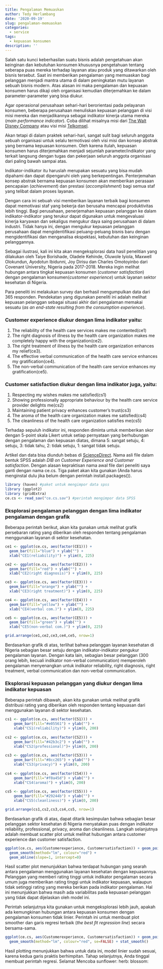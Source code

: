 ```yaml
---
title: Pengalaman Memuaskan
author: Tedy Herlambang
date: '2020-09-19'
slug: pengalaman-memuaskan
categories:
  - service
tags:
  - kepuasan konsumen
description: ''
---
```

Salah satu kunci keberhasilan suatu bisnis adalah pengetahuan akan keinginan dan kebutuhan konsumen khususnya pengetahuan tentang seberapa puas mereka terhadap layanan atau produk yang ditawarkan oleh bisnis tersebut. Saat ini memberikan pengalaman yang memuaskan bagi pelanggan menjadi mantra utama di dalam peningkatan mutu layanan sebuah bisnis modern. Atas alasan ini maka pengalaman dan kepuasan konsumen harus dikaji oleh organisasi kemudian diterjemahkan ke dalam parameter-parameter yang bisa diukur.

Agar operasional perusahaan sehari-hari berorientasi pada pelayanan konsumen, beberapa perusahaan menuliskan kepuasan pelanggan di visi misi mereka dan menjadikannya sebagai indikator kinerja utama mereka (*main performance indicator*). Coba dilihat misalnya misi dari [The Walt Disney Company](https://thewaltdisneycompany.com/about/) atau visi misi [Telkomsel](https://www.telkomsel.com/en/about-us/our-story). 

Akan tetapi di dalam praktek sehari-hari, sangat sulit bagi seluruh anggota sebuah organisasi untuk selalu termotivasi oleh visi misi dan konsep abstrak yang bernama kepuasan konsumen. Oleh karena itulah, kepuasan konsumen harus diterjemahkan menjadi sejumlah parameter/indikator yang terkait langsung dengan tugas dan pekerjaan seluruh anggota organisasi dari paling bawah sampai atas. 

Indikator-indikator itu haruslah merupakan sesuatu yang bisa mudah dipahami dan dapat dipengaruhi oleh yang berkepentingan. Penterjemahan konsep abstrak bernama kepuasan konsumen akan memberikan perasaan pencapaian (*achievement*) dan prestasi (*accomplishment*) bagi semua staf yang telibat dalam proses layanan.

Dengan cara ini sebuah visi memberikan layanan terbaik bagi konsumen dapat memotivasi staf yang bekerja dan berusaha mencapai produktivitas lebih tinggi. Bagi perusahaan, penerjemahan kepuasan pelanggan ke dalam indikator-indikator yang terukur dapat digunakan untuk mengevaluasi kinerja karyawan dan sekaligus mengukur daya saing perusahaan di dalam industri. Tidak hanya ini, dengan mengukur kepuasan pelanggan perusahaan dapat mengidentifikasi peluang-peluang bisnis baru dengan mengidentifikasi dan menganalisa ekspektasi, kebutuhan dan keinginan pelanggannya.

Sebagai ilustrasi, kali ini kita akan mengeksplorasi data hasil penelitian yang dilakukan oleh Taiye Borishade, Oladele Kehinde, Oluwole Iyiola, Maxwell Olokundun, Ayodotun Ibidunni, Joy Dirisu dan Charles Omotoyinbo dari Covenant University, Nigeria pada 2017-2018. Mereka ingin melihat hubungan antara tingkat kepuasan konsumen (*customer satisfaction*) dengan pengalaman konsumen(*customer experience*) untuk layanan sektor kesehatan di Nigeria. 

Para peneliti ini melakukan survey dan berhasil mengumpulkan data dari 365 responden. Pendekatan yang digunakan peneliti ini adalah melihat kepuasan pelanggan sebagai situasi akhir dari pengalaman memakai sesuatu (*as an end-state resulting from the consumption experience*).

### Customer experience diukur dengan lima indikator yaitu:

1. The reliability of the health care services makes me contented(ce1) 
2. The right diagnosis of illness by the health care organization makes me completely happy with the organization(ce2).
3. The right treatment of illness by the health care organization enhances my relief(ce3).
4. The effective verbal communication of the health care service enhances my gratification(ce4).
5. The non-verbal communication of the health care service enhances my gratification(ce5).

### Customer satisfaction diukur dengan lima indikator juga, yaitu:

1. Respecting my wishes makes me satisfied(cs1)
2. Showing professionally appropriate behaviour by the health care service provider delights me(cs2)
3. Maintaining patient privacy enhances customer’s trust(cs3)
4. The aroma of the health care organization makes me satisfied(cs4)
5. The cleanliness of the health care organization satisfies me(cs5)

Terhadap sepuluh indikator ini, responden diminta untuk memberikan skor dengan 5-point skala Likert untuk setiap pernyataan yang berhubungan dengan pengalaman dan kepuasan diatas, dimana 5: sangat setuju, 4: setuju, 3: tidak tahu, 2: tidak setuju, 1: sangat tidak setuju. 

Artikel dan data bisa diunduh bebas di [ScienceDirect](https://www.sciencedirect.com/science/article/pii/S2352340918307212). Nama asli file dalam bentuk SPSS adalah *DIB on Customer Experience and Customer satisfaction*. Dengan alasan kepraktisan nama awal file dari peneliti saya ganti dengan nama ce.cs. Tiga paket akan kita gunakan (Anda harus menginstal dulu jika belum dengan perintah install.packages()).

```r
library (haven) #paket untuk mengimpor data spss
library (ggplot2)
library (gridExtra)
ce.cs <- read_sav("ce.cs.sav") #perintah mengimpor data SPSS
```
### Eksplorasi pengalaman pelanggan dengan lima indikator pengalaman dengan grafik
Beberapa perintah berikut, akan kita gunakan untuk melihat grafik persebaran rating yang diberikan oleh responden tentang pengalaman menggunakan layanan di sektor kesehatan.

```r
ce1 <- ggplot(ce.cs, aes(factor(CE1))) +
  geom_bar(fill="blue") + ylab("") +
  xlab("CE1(reliability)") + ylim(0, 225)

ce2 <- ggplot(ce.cs, aes(factor(CE2))) +
  geom_bar(fill="red") + ylab("") +
  xlab("CE2(right diagnosis)") + ylim(0, 225)

ce3 <- ggplot(ce.cs, aes(factor(CE3))) +
  geom_bar(fill="orange") + ylab("") +
  xlab("CE3(right treatment)") + ylim(0, 225)

ce4 <- ggplot(ce.cs, aes(factor(CE4))) +
  geom_bar(fill="yellow") + ylab("") +
  xlab("CE4(verbal com.)") + ylim(0, 225)

ce5 <- ggplot(ce.cs, aes(factor(CE5))) +
  geom_bar(fill="green") + ylab("") +
  xlab("CE5(non-verbal com.)") + ylim(0, 225)

grid.arrange(ce1,ce2,ce3,ce4,ce5, nrow=1)
```

Berdasarkan grafik di atas, terlihat bahwa pelanggan layanan kesehatan di Nigeria sebagian besar setuju dengan indikator-indikator pengukur pengalaman layanan. Dengan kata lain, sebagian besar pelanggan (300 orang lebih, kecuali indikator non-verbal communication) memperoleh pengalaman menyenangkan untuk indikator reliability, right diagnosis, right treatment, verbal communication dan non-verbal communication. 

### Eksplorasi kepuasan pelanggan yang diukur dengan lima indikator kepuasan
Beberapa perintah dibawah, akan kita gunakan untuk melihat grafik distribusi rating yang diberikan oleh responden tentang kepuasan dari menggunakan layanan di sektor kesehatan.

```r
cs1 <- ggplot(ce.cs, aes(factor(CS1))) +
	geom_bar(fill="#e05561") + ylab("") +
    xlab("CS1(reliability)") + ylim(0, 200)
           
cs2 <- ggplot(ce.cs, aes(factor(CS2))) +
    geom_bar(fill="#42b3c2") + ylab("") +
    xlab("CS2(professional)")+ ylim(0, 200)
           
cs3 <- ggplot(ce.cs, aes(factor(CS3))) +
    geom_bar(fill="#8cc265") + ylab("") +
    xlab("CS3(privacy)") + ylim(0, 200)
           
cs4 <- ggplot(ce.cs, aes(factor(CS4))) +
    geom_bar(fill="#f0a45d") + ylab("") +
    xlab("CS4(aroma)") + ylim(0, 200)
           
cs5 <- ggplot(ce.cs, aes(factor(CS5))) +
    geom_bar(fill="#29244b") + ylab("") +
    xlab("CS5(cleanliness)") + ylim(0, 200)

grid.arrange(cs1,cs2,cs3,cs4,cs5, nrow=1)
```

Berdasarkan grafik di atas, dapat ditarik kesimpulan bahwa sebagian besar pelanggan sektor  kesehatan di Nigeria menyatakan puas dengan indikator reliability, professional, privacy, aroma dan cleanliness. Langkah selanjutnya adalah membuat scatter plot untuk melihat hubungan antara customer experience dan customer satisfaction.

```r
ggplot(ce.cs, aes(Customerexperience, Customersatisfaction)) + geom_point() +
  geom_smooth(method="lm", colour="red") +
  geom_abline(slope=1, intercept=0)
```

Hasil scatter plot menunjukkan bahwa terdapat hubungan yang searah antara pengalaman menggunakan layanan kesehatan dengan kepuasannya. Pelanggan yang memberi rating tinggi untuk indikator pengalaman secara umum juga memberikan rating tinggi untuk indikator kepuasan, walaupun tidak setinggi rating yang mereka berikan pada indikator pengalaman. Hal ini menunjukkan bahwa masih ada variabilitas pada kepuasan pelanggan yang tidak dapat dijelaskan oleh model ini. 

Perintah selanjutnya kita gunakan untuk mengeksplorasi lebih jauh, apakah ada kemungkinan hubungan antara kepuasan konsumen dengan pengalaman konsumen tidak linier. Perintah ini untuk membuat plot smoother dan garis regresi terbaik (*the best ﬁt regression line*) secara bersama-sama.

```r
ggplot(ce.cs, aes(Customerexperience, Customersatisfaction)) + geom_point() +
  geom_smooth(method="lm", colour="red", se=FALSE) + stat_smooth()
```

Hasil plotting menunjukkan bahwa untuk data ini, model linier sudah sesuai, karena kedua garis praktis berhimpitan. Tahap selanjutnya, Anda tinggal membuat perintah regresi. Selamat Mencoba sunflower: herb: blossom:

